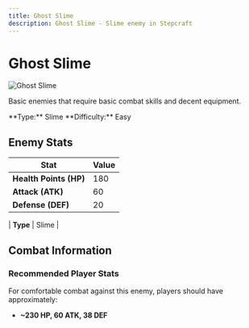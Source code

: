 ```yaml
---
title: Ghost Slime
description: Ghost Slime - Slime enemy in Stepcraft
---
```


# Ghost Slime

<div className="flex items-start gap-6 mb-8">
  <div className="flex-shrink-0">
    <img src="/assets/enemies/ghost_slime/slime.png" alt="Ghost Slime" className="w-24 h-24 border rounded-lg" />
  </div>
  <div className="flex-1">
    <div className="space-y-2">
      <p className="text-lg text-muted-foreground">Basic enemies that require basic combat skills and decent equipment.</p>
      <div className="flex flex-wrap gap-4 text-sm">
        <span className="px-2 py-1 bg-blue-100 dark:bg-blue-900 rounded-md">
          **Type:** Slime
        </span><span className="px-2 py-1 bg-red-100 dark:bg-red-900 rounded-md">
          **Difficulty:** Easy
        </span>
      </div>
    </div>
  </div>
</div>

## Enemy Stats

| Stat | Value |
|------|-------|
| **Health Points (HP)** | 180 |
| **Attack (ATK)** | 60 |
| **Defense (DEF)** | 20 |

| **Type** | Slime |

## Combat Information

### Recommended Player Stats
For comfortable combat against this enemy, players should have approximately:
- **~230 HP, 60 ATK, 38 DEF**
